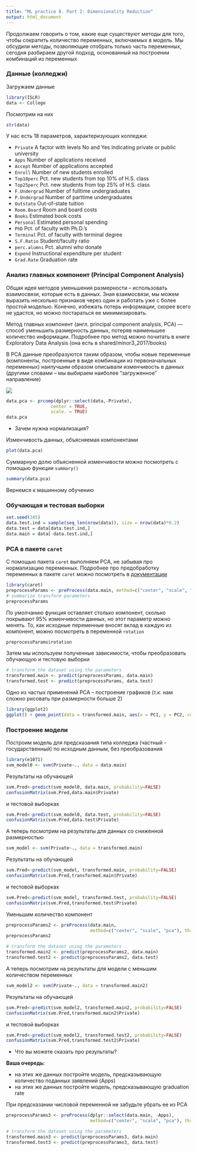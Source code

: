 ```yaml
---
title: "ML practice 8. Part 2: Dimensionality Reduction"
output: html_document
---
```


Продолжаем говорить о том, какие еще существуют методы для того, чтобы сократить количество переменных, включаемых в модель. Мы обсудили методы, позволяющие отобрать только часть переменных, сегодня разбираем другой подход, осонованный на построении комбинаций из переменных

###  Данные (колледжи)

Загружаем данные
```r
library(ISLR)
data <- College
```

Посмотрим на них

```r
str(data)
```

У нас есть 18 параметров, характеризующих колледжи:

* `Private` A factor with levels No and Yes indicating private or public university
* `Apps` Number of applications received
* `Accept` Number of applications accepted
* `Enroll` Number of new students enrolled
* `Top10perc` Pct. new students from top 10% of H.S. class
* `Top25perc` Pct. new students from top 25% of H.S. class
* `F.Undergrad` Number of fulltime undergraduates
* `P.Undergrad` Number of parttime undergraduates
* `Outstate` Out-of-state tuition
* `Room.Board` Room and board costs
* `Books` Estimated book costs
* `Personal` Estimated personal spending
* `PhD` Pct. of faculty with Ph.D.'s
* `Terminal` Pct. of faculty with terminal degree
* `S.F.Ratio` Student/faculty ratio
* `perc.alumni` Pct. alumni who donate
* `Expend` Instructional expenditure per student
* `Grad.Rate` Graduation rate

### Анализ главных компонент (Principal Component Analysis)

Общая идея методов уменьшения размерности -- использовать взаимосвязи, которые есть в данных. Зная взаимосвязи, мы можем выразить несколько признаков через один и работать уже с более простой моделью. Конечно, избежать потерь информации, скорее всего не удастся, но можно постараться ее минимизировать.

Метод главных компонент (англ. principal component analysis, PCA) — способ уменьшить размерность данных, потеряв наименьшее количество информации. Подробнее про метод можно почитать в книге Exploratory Data Analysis (она есть в shared/minor3_2017/books) 

В PCA данные преобразуются таким образом, чтобы новые переменные (компоненты, построенные в виде комбинации из первоначальных переменных) наилучшим образом описывали изменчивость в данных (другими словами -- мы выбираем наиболее "загруженное" направление)

![](https://upload.wikimedia.org/wikipedia/ru/4/4a/FirstPrincipalComponent.jpg)

```r
data.pca <- prcomp(dplyr::select(data,-Private),
                 center = TRUE,
                 scale. = TRUE) 
data.pca
```
* Зачем нужна нормализация?

Изменчивость данных, объясняемая компонентами
```r
plot(data.pca)
```

Суммарную долю объясненной изменчивости можно посмотреть с помощью функции `summary()`

```r
summary(data.pca)
```

Вернемся к машинному обучению

### Обучающая и тестовая выборки

```r
set.seed(345)
data.test.ind = sample(seq_len(nrow(data)), size = nrow(data)*0.2)
data.test = data[data.test.ind,]
data.main = data[-data.test.ind,]
```

### PCA в пакете `caret`

С помощью пакета `caret` выполняем PCA, не забывая про нормализацию переменных. Подробнее про предобработку переменных в пакете `caret` можно посмотреть в [документации](https://topepo.github.io/caret/pre-processing.html)

```r
library(caret)
preprocessParams <- preProcess(data.main, method=c("center", "scale", "pca"))
# summarize transform parameters
preprocessParams
```

По умолчанию функция оставляет столько компонент, сколько покрывают 95% изменчивости данных, но этот параметр можно менять. То, как исходные переменные вносят вклад в каждую из компонент, можно посмотреть в переменной `rotation`
```r
preprocessParams$rotation
```

Затем мы используем полученные зависимости, чтобы преобразовать обучающую и тестовую выборки
```r
# transform the dataset using the parameters
transformed.main <- predict(preprocessParams, data.main)
transformed.test <- predict(preprocessParams, data.test)
```

Одно из частых применений PCA -- построение графиков (т.к. нам сложно рисовать при размерности больше 2)

```r
library(ggplot2)
ggplot() + geom_point(data = transformed.main, aes(x = PC1, y = PC2, color = Private))
```

### Построение модели

Построим модель для предсказания типа колледжа (частный - государственный) по исходным данным, без преобразования
```r
library(e1071)
svm_model0 <- svm(Private~., data = data.main)
```

Результаты на обучающей 

```r

svm.Pred<-predict(svm_model0, data.main, probability=FALSE)
confusionMatrix(svm.Pred,data.main$Private)
```

и тестовой выборках

```r
svm.Pred<-predict(svm_model0, data.test, probability=FALSE)
confusionMatrix(svm.Pred,data.test$Private)
```

А теперь посмотрим на результаты для данных со сниженной размерностью
```r
svm_model <- svm(Private~., data = transformed.main)
```

Результаты на обучающей 

```r
svm.Pred<-predict(svm_model, transformed.main, probability=FALSE)
confusionMatrix(svm.Pred,transformed.main$Private)
```

и тестовой выборках

```r
svm.Pred<-predict(svm_model, transformed.test, probability=FALSE)
confusionMatrix(svm.Pred,transformed.test$Private)
```

Уменьшим количество компонент
```r
preprocessParams2 <- preProcess(data.main,
                                method=c("center", "scale", "pca"), thresh = 0.8)
preprocessParams2

# transform the dataset using the parameters
transformed.main2 <- predict(preprocessParams2, data.main)
transformed.test2 <- predict(preprocessParams2, data.test)
```

А теперь посмотрим на результаты для модели с меньшим количеством переменных
```r
svm_model2 <- svm(Private~., data = transformed.main2)
```

Результаты на обучающей 

```r

svm.Pred<-predict(svm_model2, transformed.main2, probability=FALSE)
confusionMatrix(svm.Pred,transformed.main2$Private)
```

и тестовой выборках

```r
svm.Pred<-predict(svm_model2, transformed.test2, probability=FALSE)
confusionMatrix(svm.Pred,transformed.test2$Private)

```

* Что вы можете сказать про результаты?

**Ваша очередь:**

* на этих же данных постройте модель, предсказывающую количество поданных заявлений (Apps)
* на этих же данных постройте модель, предсказывающую graduation rate

При предсказании числовой переменной не забудьте убрать ее из PCA

```r
preprocessParams3 <- preProcess(dplyr::select(data.main, -Apps),
                                method=c("center", "scale", "pca"), thresh = 0.8)

# transform the dataset using the parameters
transformed.main3 <- predict(preprocessParams3, data.main)
transformed.test3 <- predict(preprocessParams3, data.test)
```






